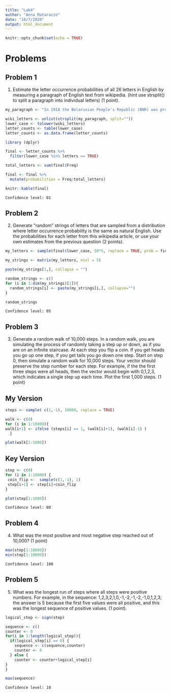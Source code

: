 ```yaml
---
title: "Lab4"
author: "Anna Matarazzo"
date: "10/7/2020"
output: html_document
---
```


```r
knitr::opts_chunk$set(echo = TRUE)
```

# Problems

## Problem 1

1. Estimate the letter occurrence probabilities of all 26 letters in English by measuring a paragraph of English text from wikipedia. (hint use strsplit() to split a paragraph into individual letters) (1 point).


```r

my_paragraph <- "In 1918 the Belarusian People's Republic (BNR) was proclaimed, the symbols of which became the coat of arms Pahonia and the white-red-white flag. On 11 August, the newspaper Svobodnaya Belarus published the first official description of the flag and coat of arms. In 1919-1920, the white-red-white flag was used by Belarusian military formations as part of the armies of Poland and Lithuania. In 1920, the flag was used by participants in the Slutsk uprising."

wiki_letters <- unlist(strsplit(my_paragraph, split=""))
lower_case <- tolower(wiki_letters)
letter_counts <- table(lower_case)
letter_counts <- as.data.frame(letter_counts)

library (dplyr)

final <- letter_counts %>%
  filter(lower_case %in% letters == TRUE)

total_letters <- sum(final$Freq)

final <- final %>%
  mutate(probabilities = Freq/total_letters)

knitr::kable(final)

```


` Confidence level: 01 ` 



## Problem 2

2. Generate “random” strings of letters that are sampled from a distribution where letter occurrence probability is the same as natural English. Use the probabilities for each letter from this wikipedia article, or use your own estimates from the previous question (2 points).


```r

my_letters <- sample(final$lower_case, 50*5, replace = TRUE, prob = final$probabilities)

my_strings <- matrix(my_letters, ncol = 5)

paste(my_strings[1,], collapse = "")

random_strings <- c()
for (i in 1:dim(my_strings)[1]){
  random_strings[i] <- paste(my_strings[i,], collapse="")
}

random_strings


```
` Confidence level: 05 ` 


## Problem 3

3. Generate a random walk of 10,000 steps. In a random walk, you are simulating the process of randomly taking a step up or down, as if you are on an infinite staircase. At each step you flip a coin. If you get heads you go up one step, if you get tails you go down one step. Start on step 0, then simulate a random walk for 10,000 steps. Your vector should preserve the step number for each step. For example, if the the first three steps were all heads, then the vector would begin with 0,1,2,3, which indicates a single step up each time. Plot the first 1,000 steps. (1 point)


## My Version

```r
steps <- sample( c(1,-1), 10000, replace = TRUE)

walk <- c(0)
for (i in 1:10000){
walk[i+1] <- ifelse (steps[i] == 1, (walk[i]+1), (walk[i]-1) )
  }

plot(walk[1:1000])

```

## Key Version

```r
step <- c(0)
for (i in 1:10000) {
 coin_flip <-  sample(c(1,-1), 1)
 step[i+1] <- step[i]+coin_flip
}

plot(step[1:1000])


```
` Confidence level: 80 ` 


## Problem 4

4. What was the most positive and most negative step reached out of 10,000? (1 point)

```r

max(step[1:10000])
min(step[1:10000])

```

` Confidence level: 100 ` 

## Problem 5

5. What was the longest run of steps where all steps were positive numbers. For example, in the sequence: 1,2,3,2,1,0,-1,-2,-1,-2,-1,0,1,2,3; the answer is 5 because the first five values were all positive, and this was the longest sequence of positive values. (1 point).

```r

logical_step <- sign(step)

sequence <- c()
counter <- 0
for(i in 1:length(logical_step)){
  if(logical_step[i] == 0) {
    sequence <- c(sequence,counter) 
    counter <- 0
  } else {
    counter <- counter+logical_step[i] 
}
}

max(sequence)

```

` Confidence level: 10 ` 















